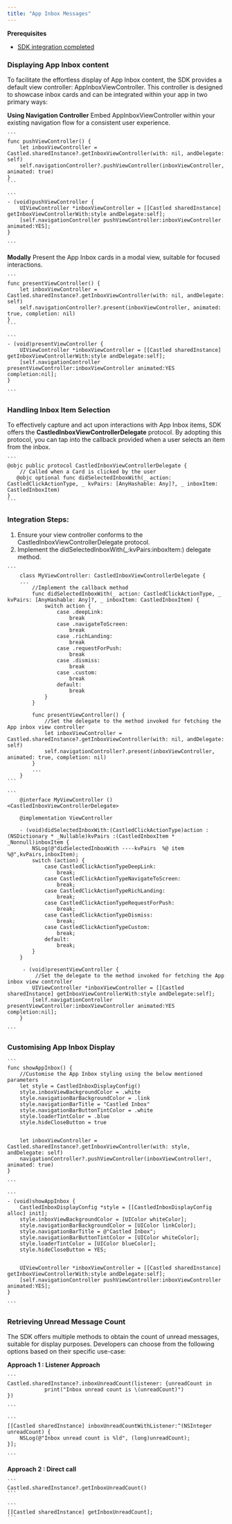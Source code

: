 ```yaml
---
title: "App Inbox Messages"
---
```


<Info>

**Prerequisites**

- [SDK integration completed](/developer-resources/sdk-integration/ios/getting-started)

</Info>

### Displaying App Inbox content

To facilitate the effortless display of App Inbox content, the SDK provides a default view controller: AppInboxViewController. This controller is designed to showcase inbox cards and can be integrated within your app in two primary ways:

**Using Navigation Controller**
Embed AppInboxViewController within your existing navigation flow for a consistent user experience.

<Tabs>
  <Tab title="Swift">

    ```
    func pushViewController() {
        let inboxViewController = Castled.sharedInstance?.getInboxViewController(with: nil, andDelegate: self)
        self.navigationController?.pushViewController(inboxViewController, animated: true)
    }
    ```
  </Tab>
  <Tab title="Objective C">

    ```
    - (void)pushViewController {
        UIViewController *inboxViewController = [[Castled sharedInstance] getInboxViewControllerWith:style andDelegate:self];
        [self.navigationController pushViewController:inboxViewController animated:YES];
    }

    ```
  </Tab>
</Tabs>

**Modally**
Present the App Inbox cards in a modal view, suitable for focused interactions.

<Tabs>
  <Tab title="Swift">

    ```
    func presentViewController() {
        let inboxViewController = Castled.sharedInstance?.getInboxViewController(with: nil, andDelegate: self)
        self.navigationController?.present(inboxViewController, animated: true, completion: nil)
    }
    ```
  </Tab>
  <Tab title="Objective C">

    ```
    - (void)presentViewController {
        UIViewController *inboxViewController = [[Castled sharedInstance] getInboxViewControllerWith:style andDelegate:self];
        [self.navigationController presentViewController:inboxViewController animated:YES completion:nil];
    }

    ```
  </Tab>
</Tabs>

### Handling Inbox Item Selection

To effectively capture and act upon interactions with App Inbox items, SDK offers the **CastledInboxViewControllerDelegate** protocol. By adopting this protocol, you can tap into the callback provided when a user selects an item from the inbox.

<Tabs>
  <Tab title="Swift">

    ```
    @objc public protocol CastledInboxViewControllerDelegate {
        // Called when a Card is clicked by the user
       @objc optional func didSelectedInboxWith(_ action: CastledClickActionType, _ kvPairs: [AnyHashable: Any]?, _ inboxItem: CastledInboxItem) 
    }
    ```
  </Tab>
</Tabs>

### Integration Steps:

1. Ensure your view controller conforms to the CastledInboxViewControllerDelegate protocol.
2. Implement the didSelectedInboxWith(_:kvPairs:inboxItem:) delegate method.

<Tabs>
  <Tab title="Swift">

    ```
        class MyViewController: CastledInboxViewControllerDelegate {
        ...
            //Implement the callback method
            func didSelectedInboxWith(_ action: CastledClickActionType, _ kvPairs: [AnyHashable: Any]?, _ inboxItem: CastledInboxItem) {
                switch action {
                    case .deepLink:
                        break
                    case .navigateToScreen:
                        break
                    case .richLanding:
                        break
                    case .requestForPush:
                        break
                    case .dismiss:
                        break
                    case .custom:
                        break
                    default:
                        break
                }
            }

            func presentViewController() {
                //Set the delegate to the method invoked for fetching the App inbox view controller
                let inboxViewController = Castled.sharedInstance?.getInboxViewController(with: nil, andDelegate: self)
                self.navigationController?.present(inboxViewController, animated: true, completion: nil)
            }
            ...          
        }
    ```
  </Tab>
  <Tab title="Objective C">

    ```
        @interface MyViewController () <CastledInboxViewControllerDelegate>

        @implementation ViewController

        - (void)didSelectedInboxWith:(CastledClickActionType)action :(NSDictionary * _Nullable)kvPairs :(CastledInboxItem * _Nonnull)inboxItem {
            NSLog(@"didSelectedInboxWith ----kvPairs  %@ item %@",kvPairs,inboxItem);
            switch (action) {
                case CastledClickActionTypeDeepLink:
                    break;
                case CastledClickActionTypeNavigateToScreen:
                    break;
                case CastledClickActionTypeRichLanding:
                    break;
                case CastledClickActionTypeRequestForPush:
                    break;
                case CastledClickActionTypeDismiss:
                    break;
                case CastledClickActionTypeCustom:
                    break;
                default:
                    break;
            }
        }

         - (void)presentViewController {
             //Set the delegate to the method invoked for fetching the App inbox view controller
            UIViewController *inboxViewController = [[Castled sharedInstance] getInboxViewControllerWith:style andDelegate:self];
            [self.navigationController presentViewController:inboxViewController animated:YES completion:nil];
        }

    ```
  </Tab>
</Tabs>

### Customising App Inbox Display

<Tabs>
  <Tab title="Swift">

    ```
    func showAppInbox() {
        //Customise the App Inbox styling using the below mentioned parameters
        let style = CastledInboxDisplayConfig()
        style.inboxViewBackgroundColor = .white
        style.navigationBarBackgroundColor = .link
        style.navigationBarTitle = "Castled Inbox"
        style.navigationBarButtonTintColor = .white
        style.loaderTintColor = .blue
        style.hideCloseButton = true


        let inboxViewController = Castled.sharedInstance?.getInboxViewController(with: style, andDelegate: self)
        navigationController?.pushViewController(inboxViewController!, animated: true)
    }

    ```
  </Tab>
  <Tab title="Objective C">

    ```
    - (void)showAppInbox {
        CastledInboxDisplayConfig *style = [[CastledInboxDisplayConfig alloc] init];
        style.inboxViewBackgroundColor = [UIColor whiteColor];
        style.navigationBarBackgroundColor = [UIColor linkColor];
        style.navigationBarTitle = @"Castled Inbox";
        style.navigationBarButtonTintColor = [UIColor whiteColor];
        style.loaderTintColor = [UIColor blueColor];
        style.hideCloseButton = YES;


        UIViewController *inboxViewController = [[Castled sharedInstance] getInboxViewControllerWith:style andDelegate:self];
        [self.navigationController pushViewController:inboxViewController animated:YES];
    }

    ```
  </Tab>
</Tabs>


### Retrieving Unread Message Count

The SDK offers multiple methods to obtain the count of unread messages, suitable for display purposes. Developers can choose from the following options based on their specific use-case:

**Approach 1 : Listener Approach**
<Tabs>
  <Tab title="Swift">

    ```
    Castled.sharedInstance?.inboxUnreadCount(listener: {unreadCount in
                print("Inbox unread count is \(unreadCount)")
    })

    ```
  </Tab>
  <Tab title="Objective C">

    ```
    [[Castled sharedInstance] inboxUnreadCountWithListener:^(NSInteger unreadCount) {
        NSLog(@"Inbox unread count is %ld", (long)unreadCount);
    }];

    ```
  </Tab>
</Tabs>

**Approach 2 : Direct call**
<Tabs>
  <Tab title="Swift">

    ```
    Castled.sharedInstance?.getInboxUnreadCount()
    ```
  </Tab>
  <Tab title="Objective C">

    ```
    [[Castled sharedInstance] getInboxUnreadCount];
    ```
  </Tab>
</Tabs>


